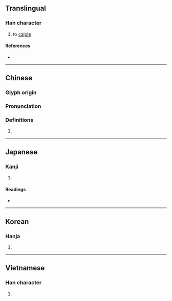 {{character info/new}}
==Translingual==

===Han character===
{{Han char|rn=30|rad=口|as=07|sn=10|four=66081|canj=RRYO|ids=⿰口足}}

# to [[cajole]]

====References====
* {{Han ref|kx=0190.200|dkj=03653|dj=0410.030|hdz=10630.020|uh=54EB|ud=21739|bh=D0FB|bd=53499}}

----

==Chinese==
{{zh-forms}}

===Glyph origin===
{{Han etym}}

===Pronunciation===
{{zh-pron
|m=zú
|c=zuk1
|mc=y
|oc=y
|cat=
}}

===Definitions===
{{zh-hanzi}}

# {{rfdef|zh}}

----

==Japanese==

===Kanji===
{{ja-kanji|grade=|rs=口07}}

# {{defn|lang=ja|sort=口07}}

====Readings====
* {{ja-readings|on=[[しょく]] (shoku), [[そく]] (soku)|kun=[[こびる]] (kobiru)}}

----

==Korean==

===Hanja===
{{ko-hanja|hangeul=족}}

# {{defn|lang=ko|sort=口07}}

----

==Vietnamese==

===Han character===
{{vi-hantu|rúc|rs=口07}}

# {{defn|lang=vi}}